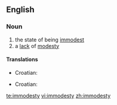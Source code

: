 ==English==
===Noun===
{{en-noun|-}}
# the state of being [[immodest]]
# a [[lack]] of [[modesty]]

====Translations====
{{trans-top|state of being immodest}}
* Croatian: {{t-|hr|neskromnost|f|alt=nèskromnōst}}
{{trans-mid}}
{{trans-bottom}}

{{trans-top|lack of modesty}}
* Croatian: {{t-|hr|neskromnost|f|alt=nèskromnōst}}
{{trans-mid}}
{{trans-bottom}}

[[te:immodesty]]
[[vi:immodesty]]
[[zh:immodesty]]